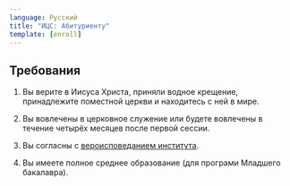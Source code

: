 ```yaml
---
language: Русский
title: "ИЦС: Абитуриенту"
template: [enroll]
---
```

## Требования

1.  Вы верите в Иисуса Христа, приняли водное крещение, принадлежите поместной церкви и находитесь с ней в мире.
    
2.  Вы вовлечены в церковное служение или будете вовлечены в течение четырёх месяцев после первой сессии.
    
3.  Вы согласны с [вероисповеданием института](/static/kratkoe-ispovedanie.pdf).
    
4.  Вы имеете полное среднее образование (для програми Младшего бакалавра).